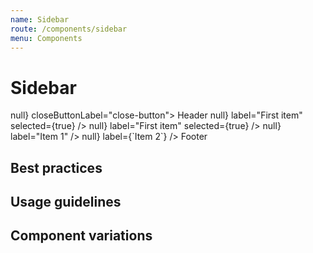 ```yaml
---
name: Sidebar
route: /components/sidebar
menu: Components
---
```



# Sidebar

<Playground>
  <Sidebar open={true} onClose={() => null} closeButtonLabel="close-button">
    <Sidebar.Header>Header</Sidebar.Header>
    <Sidebar.NavList>
      <Sidebar.Aggregator label={`Item 1`}>
        <Sidebar.NavItem
          onClick={() => null}
          label="First item"
          selected={true}
        />
        <Sidebar.NavItem
          onClick={() => null}
          label="First item"
          selected={true}
        />
      </Sidebar.Aggregator>
      <Sidebar.NavItem
        selected={true}
        onClick={() => null}
        label="Item 1"
        />
      <Sidebar.NavItem
        selected={false}
        onClick={() => null}
        label={`Item 2`}
      />
    </Sidebar.NavList>
    <Sidebar.Footer>Footer</Sidebar.Footer>
  </Sidebar> 
</Playground>

## Best practices

## Usage guidelines

## Component variations

